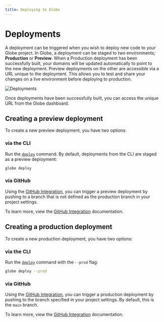 ```yaml
---
title: Deploying to Globe
---
```


# Deployments

A deployment can be triggered when you wish to deploy new code to your Globe project. In Globe, a deployment can be staged to two environments; **Production** or **Preview**.
When a Production deployment has been successfully built, your domains will be updated automatically to point to the new deployment. Preview deployments on the other are accessible
via a URL unique to the deployment. This allows you to test and share your changes on a live environment before deploying to production.

![Deployments](/assets/deployments.png)

Once deployments have been successfully built, you can access the unique URL from the Globe dashboard.

## Creating a preview deployment

To create a new preview deployment, you have two options:

### via the CLI

Run the [`deploy`](/cli/commands/deploy) command. By default, deployments from the CLI are staged as a preview deployment:

```bash
globe deploy
```

### via GitHub

Using the [GitHub Integration](/deployments/github-integration), you can trigger a preview deployment by pushing to a branch that
is not defined as the production branch in your project settings.

To learn more, view the [GitHub Integration](/deployments/github-integration) documentation.

## Creating a production deployment

To create a new production deployment, you have two options:

### via the CLI

Run the [`deploy`](/cli/commands/deploy) command with the `--prod` flag:

```bash
globe deploy --prod
```

### via GitHub

Using the [GitHub Integration](/deployments/github-integration), you can trigger a production deployment by pushing to the branch
specified in your project settings. By default, this is the `main` branch.

To learn more, view the [GitHub Integration](/deployments/github-integration) documentation.
